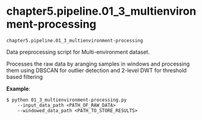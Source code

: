 # chapter5.pipeline.01_3_multienvironment-processing { #libs.chapter5.pipeline.01_3_multienvironment-processing }

`chapter5.pipeline.01_3_multienvironment-processing`

Data preprocessing script for Multi-environment dataset.

Processes the raw data by aranging samples in windows and processing them using DBSCAN for outlier detection
and 2-level DWT for threshold based filtering

**Example**:

    $ python 01_3_multienvironment-processing.py 
        --input_data_path <PATH_OF_RAW_DATA> 
        --windowed_data_path <PATH_TO_STORE_RESULTS>